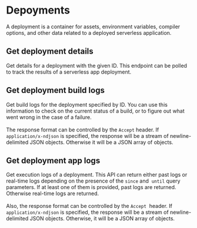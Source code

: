 
# Depoyments

A deployment is a container for assets, environment variables, compiler options,
and other data related to a deployed serverless application.

## Get deployment details

<OpenApiEndpoint path="/deployments/{deploymentId}" method="get">
  Get details for a deployment with the given ID. This endpoint can be polled
  to track the results of a serverless app deployment.
</OpenApiEndpoint>

## Get deployment build logs

<OpenApiEndpoint path="/deployments/{deploymentId}/build_logs" method="get">
  Get build logs for the deployment specified by ID. You can use this
  information to check on the current status of a build, or to figure out
  what went wrong in the case of a failure.
  <br/><br/>
  The response format can be controlled by the <code>Accept</code> header. If&nbsp; 
  <code>application/x-ndjson</code> is specified, the response will be a stream 
  of newline-delimited JSON objects. Otherwise it will be a JSON array of 
  objects.
</OpenApiEndpoint>

## Get deployment app logs

<OpenApiEndpoint path="/deployments/{deploymentId}/app_logs" method="get">
  Get execution logs of a deployment. This API can return either past logs or 
  real-time logs depending on the presence of the <code>since</code> and&nbsp;
  <code>until</code> query parameters. If at least one of them is provided, 
  past logs are returned. Otherwise real-time logs are returned.
  <br/><br/>
  Also, the response format can be controlled by the <code>Accept</code>&nbsp;
  header. If <code>application/x-ndjson</code> is specified, the response will 
  be a stream of newline-delimited JSON objects. Otherwise, it will be a JSON 
  array of objects.
</OpenApiEndpoint>
